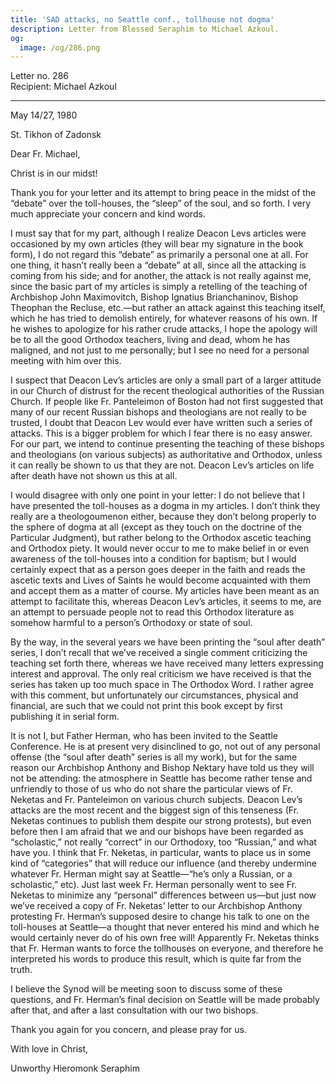 ```yaml
---
title: 'SAD attacks, no Seattle conf., tollhouse not dogma'
description: Letter from Blessed Seraphim to Michael Azkoul.
og:
  image: /og/286.png
---
```


<div style={{textAlign:'right', fontFamily:'monospace'}}>Letter no. 286</div>
<div style={{textAlign:'left', fontFamily:'monospace'}}>Recipient: Michael Azkoul</div>

---

May 14/27, 1980

St. Tikhon of Zadonsk

Dear Fr. Michael,

Christ is in our midst!

Thank you for your letter and its attempt to bring peace in the midst of the “debate” over the toll-houses, the “sleep” of the soul, and so forth. I very much appreciate your concern and kind words.

I must say that for my part, although I realize Deacon Levs articles were occasioned by my own articles (they will bear my signature in the book form), I do not regard this “debate” as primarily a personal one at all. For one thing, it hasn’t really been a “debate” at all, since all the attacking is coming from his side; and for another, the attack is not really against me, since the basic part of my articles is simply a retelling of the teaching of Archbishop John Maximovitch, Bishop Ignatius Brianchaninov, Bishop Theophan the Recluse, etc.—but rather an attack against this teaching itself, which he has tried to demolish entirely, for whatever reasons of his own. If he wishes to apologize for his rather crude attacks, I hope the apology will be to all the good Orthodox teachers, living and dead, whom he has maligned, and not just to me personally; but I see no need for a personal meeting with him over this.

I suspect that Deacon Lev’s articles are only a small part of a larger attitude in our Church of distrust for the recent theological authorities of the Russian Church. If people like Fr. Panteleimon of Boston had not first suggested that many of our recent Russian bishops and theologians are not really to be trusted, I doubt that Deacon Lev would ever have written such a series of attacks. This is a bigger problem for which I fear there is no easy answer. For our part, we intend to continue presenting the teaching of these bishops and theologians (on various subjects) as authoritative and Orthodox, unless it can really be shown to us that they are not. Deacon Lev’s articles on life after death have not shown us this at all.

I would disagree with only one point in your letter: I do not believe that I have presented the toll-houses as a dogma in my articles. I don’t think they really are a theologoumenon either, because they don’t belong properly to the sphere of dogma at all (except as they touch on the doctrine of the Particular Judgment), but rather belong to the Orthodox ascetic teaching and Orthodox piety. It would never occur to me to make belief in or even awareness of the toll-houses into a condition for baptism; but I would certainly expect that as a person goes deeper in the faith and reads the ascetic texts and Lives of Saints he would become acquainted with them and accept them as a matter of course. My articles have been meant as an attempt to facilitate this, whereas Deacon Lev’s articles, it seems to me, are an attempt to persuade people not to read this Orthodox literature as somehow harmful to a person’s Orthodoxy or state of soul.

By the way, in the several years we have been printing the “soul after death” series, I don’t recall that we’ve received a single comment criticizing the teaching set forth there, whereas we have received many letters expressing interest and approval. The only real criticism we have received is that the series has taken up too much space in The Orthodox Word. I rather agree with this comment, but unfortunately our circumstances, physical and financial, are such that we could not print this book except by first publishing it in serial form.

It is not I, but Father Herman, who has been invited to the Seattle Conference. He is at present very disinclined to go, not out of any personal offense (the “soul after death” series is all my work), but for the same reason our Archbishop Anthony and Bishop Nektary have told us they will not be attending: the atmosphere in Seattle has become rather tense and unfriendly to those of us who do not share the particular views of Fr. Neketas and Fr. Panteleimon on various church subjects. Deacon Lev’s attacks are the most recent and the biggest sign of this tenseness (Fr. Neketas continues to publish them despite our strong protests), but even before then I am afraid that we and our bishops have been regarded as “scholastic,” not really “correct” in our Orthodoxy, too “Russian,” and what have you. I think that Fr. Neketas, in particular, wants to place us in some kind of “categories” that will reduce our influence (and thereby undermine whatever Fr. Herman might say at Seattle—“he’s only a Russian, or a scholastic,” etc). Just last week Fr. Herman personally went to see Fr. Neketas to minimize any “personal” differences between us—but just now we’ve received a copy of Fr. Neketas’ letter to our Archbishop Anthony protesting Fr. Herman’s supposed desire to change his talk to one on the toll-houses at Seattle—a thought that never entered his mind and which he would certainly never do of his own free will! Apparently Fr. Neketas thinks that Fr. Herman wants to force the tollhouses on everyone, and therefore he interpreted his words to produce this result, which is quite far from the truth.

I believe the Synod will be meeting soon to discuss some of these questions, and Fr. Herman’s final decision on Seattle will be made probably after that, and after a last consultation with our two bishops.

Thank you again for you concern, and please pray for us.

With love in Christ,

Unworthy Hieromonk Seraphim